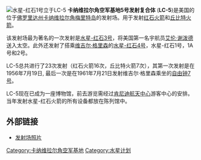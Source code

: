 {{unreferenced|time=2011-08-07T08:53:58+00:00}}
[[File:Mg-KSC-61C-181.jpg|水星-红石1号立于LC-5]]
'''卡纳维拉尔角空军基地5号发射复合体''' ('''LC-5''')是美国的位于[[佛罗里达州|佛罗里达州]][[卡纳维拉尔角|卡纳维拉尔角]][[梅里特岛|梅里特岛]]的发射场。用于发射[[红石火箭|红石火箭]]和[[丘比特火箭|丘比特火箭]]。

该发射场最为著名的一次发射是[[水星-红石3号|水星-红石3号]]，将美国第一名宇航员[[艾伦·谢泼德|艾伦·谢泼德]]送入太空。此外还发射了搭乘[[维吉尔·格里森|维吉尔·格里森]]的[[水星-红石4号|水星-红石4号]]，水星-红石1号，1A号和2号。

LC-5总共进行了23次发射（红石火箭16次，丘比特火箭7次），其第一次发射是在1956年7月19日, 最后一次是在1961年7月21日发射维吉尔·格里森乘坐的[[自由钟7号|自由钟7号]]。

LC-5现在已成为一座博物馆，前去游览需经过[[肯尼迪航天中心|肯尼迪航天中心]]游客中心的安排。当年发射水星-红石火箭的所有设备都放在陈列馆中。

== 外部链接 ==
{{Geolinks-US-buildingscale|28.439445|-80.573419}}
* [https://web.archive.org/web/20090414180519/http://www.astronautix.com/sites/capallc5.htm 发射场照片]

{{Merritt Island}}

[[Category:卡纳维拉尔角空军基地|Category:卡纳维拉尔角空军基地]]
[[Category:水星计划|Category:水星计划]]